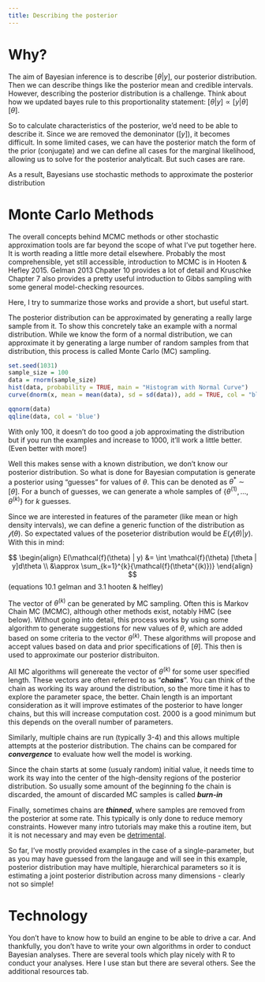 ```yaml
---
title: Describing the posterior
---
```


# Why?

The aim of Bayesian inference is to describe $[\theta | y]$, our posterior distribution. Then we can describe things like the posterior mean and credible intervals. However, describing the posterior distribution is a challenge. Think about how we updated bayes rule to this proportionality statement: $[\theta | y] \propto [y | \theta][\theta]$.

So to calculate characteristics of the posterior, we'd need to be able to describe it. Since we are removed the demoninator ($[y]$), it becomes difficult. In some limited cases, we can have the posterior match the form of the prior (conjugate) and we can define all cases for the marginal likelihood, allowing us to solve for the posterior analyticalt. But such cases are rare.

As a result, Bayesians use stochastic methods to approximate the posterior distribution


# Monte Carlo Methods


:::{.callout-warning}
The overall concepts behind MCMC methods or other stochastic approximation tools are far beyond the scope of what I've put together here. It is worth reading a little more detail elsewhere. Probably the most comprehensible, yet still accessible, introduction to MCMC is in Hooten & Hefley 2015. Gelman 2013 Chpater 10 provides a lot of detail and Kruschke Chapter 7 also provides a pretty useful introduction to Gibbs sampling with some general model-checking resources.

Here, I try to summarize those works and provide a short, but useful start.
:::

The posterior distribution can be approximated by generating a really large sample from it. To show this concretely take an example with a normal distribution. While we know the form of a normal distribution, we can approximate it by generating a large number of random samples from that distribution, this process is called Monte Carlo (MC) sampling.

```r
set.seed(1031)
sample_size = 100
data = rnorm(sample_size)
hist(data, probability = TRUE, main = "Histogram with Normal Curve")
curve(dnorm(x, mean = mean(data), sd = sd(data)), add = TRUE, col = "blue", lwd = 2)
```

```r
qqnorm(data)
qqline(data, col = 'blue')
```

With only 100, it doesn't do too good a job approximating the distribution but if you run the examples and increase to 1000, it'll work a little better. (Even better with more!)


Well this makes sense with a known distribution, we don't know our posterior distribution. So what is done for Bayesian computation is generate a posterior using "guesses" for values of $\theta$. This can be denoted as $\theta^* \sim [\theta]$. For a bunch of guesses, we can generate a whole samples of $\{\theta^{(1)}, ..., \theta^{(k)}\}$ for $k$ guesses.

Since we are interested in features of the parameter (like mean or high density intervals), we can define a generic function of the distribution as $\mathcal{f}(\theta)$. So expectated values of the poseterior distribution would be $E(\mathcal{f}(\theta) | y)$. With this in mind:

$$
\begin{align}
E(\mathcal{f}(\theta) | y) &= \int \mathcal{f}(\theta) [\theta | y]d\theta \\
&\approx \sum_{k=1}^{k}{\mathcal{f}(\theta^{(k)})}
\end{align}
$$
(equations 10.1 gelman and 3.1 hooten & helfley)

The vector of $\theta^{(k)}$ can be generated by MC sampling. Often this is Markov Chain MC (MCMC), although other methods exist, notably HMC (see below). Without going into detail, this process works by using some algorithm to generate suggestions for new values of $\theta$, which are added based on some criteria to the vector $\theta^{(k)}$. These algorithms will propose and accept values based on data and prior specifications of $[\theta]$. This then is used to approximate our posterior distribuiton.

All MC algorithms will genereate the vector of $\theta^{(k)}$ for some user specified length. These vectors are often referred to as "***chains***". You can think of the chain as working its way around the distribution, so the more time it has to explore the parameter space, the better. Chain length is an important consideration as it will improve estimates of the posterior to have longer chains, but this will increase computation cost. 2000 is a good minimum but this depends on the overall number of parameters. 

Similarly, multiple chains are run (typically 3-4) and this allows multiple attempts at the posterior distribution. The chains can be compared for ***convergence*** to evaluate how well the model is working.

Since the chain starts at some (usualy random) initial value, it needs time to work its way into the center of the high-density regions of the posterior distribution. So usually some amount of the beginning fo the chain is discarded, the amount of discarded MC samples is called ***burn-in***

Finally, sometimes chains are ***thinned***, where samples are removed from the posterior at some rate. This typically is only done to reduce memory constraints. However many intro tutorials may make this a routine item, but it is not necessary and may even be [detrimental](https://besjournals.onlinelibrary.wiley.com/doi/10.1111/j.2041-210X.2011.00131.x).

So far, I've mostly provided examples in the case of a single-parameter, but as you may have guessed from the langauge and will see in this example, posterior distribution may have multiple, hierarchical parameters so it is estimating a joint posterior distribution across many dimensions - clearly not so simple!

# Technology

You don't have to know how to build an engine to be able to drive a car. And thankfully, you don't have to write your own algorithms in order to conduct Bayesian analyses. There are several tools which play nicely with R to conduct your analyses. Here I use stan but there are several others. See the additional resources tab.